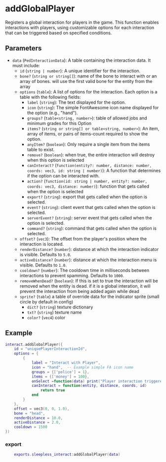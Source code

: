 # addGlobalPlayer

Registers a global interaction for players in the game. This function enables interactions with players, using customizable options for each interaction that can be triggered based on specified conditions.

## Parameters

- `data` (`PedInteractionData`): A table containing the interaction data. It must include:
  - `id` (`string | number`): A unique identifier for the interaction.
  - `bone?` (`string or string[]`): name of the bone to interact with or an array of bones. will use the first valid bone for the entity from the array
  - `options` (`table`): A list of options for the interaction. Each option is a table with the following fields:
    - `label` (`string`): The text displayed for the option.
    - `icon` (`string`): The simple FontAwesome icon name displayed for the option (e.g., "hand").
    - `groups?` (`table<string, number>`): table of allowed jobs and minimum grades for this Option
    - `items?` (`string or string[] or table<string, number>`): An item, array of items, or pairs of items-count required to show the option.
    - `anyItem?` (`boolean`): Only require a single item from the items table to exist.
    - `remove?` (`boolean`): when true, the entire interaction will destroy when this option is selected
    - `canInteract?` (`function(entity?: number, distance: number, coords: vec3, id: string | number)`): A function that determines if the option can be interacted with.
    - `action?` (`function(id: string | number, entity?: number, coords: vec3, distance: number)`): function that gets called when the option is selected
    - `export?` (`string`): export that gets called when the option is selected.
    - `event?` (`string`): client event that gets called when the option is selected.
    - `serverEvent?` (`string`): server event that gets called when the option is selected.
    - `command?` (`string`): command that gets called when the option is selected.
  - `offset?` (`vec3`): The offset from the player's position where the interaction is located.
  - `renderDistance?` (`number`): distance at which the interaction indicator is visible. Defaults to `5.0`.
  - `activeDistance?` (`number`): distance at which the interaction menu is visible. Defaults to `1.0`.
  - `cooldown?` (`number`): The cooldown time in milliseconds between interactions to prevent spamming. Defaults to `1000`.
  - `removeWhenDead?` (`boolean`): If this is set to true the interaction will be removed when the entity is dead. if it is a global interation, it will prevent the interaction from being added again while dead
  - `sprite?` (`table`) a table of override data for the indicator sprite (small circle by default in config)
    - `dict?` (`string`) texture dictionary
    - `txt?` (`string`) texture name
    - `color?` (`vec4`) color

## Example

```lua
interact.addGlobalPlayer({
    id = "uniquePlayerInteractionId",
    options = {
        {
            label = "Interact with Player",
            icon = "hand",  -- Example simple FA icon name
            groups = {['police'] = 1},
            items = {['money'] = 100},
            onSelect =function(data) print("Player interaction triggered") end,
            canInteract = function(entity, distance, coords, id)
                return true
            end
        }
    },
    offset = vec3(0, 0, 1.0),
    bone = "head",
    renderDistance = 10.0,
    activeDistance = 2.0,
    cooldown = 1500
})

```


### export

```lua
    exports.sleepless_interact:addGlobalPlayer(data)
```